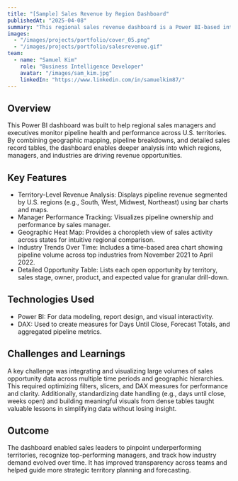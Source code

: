 ```yaml
---
title: "[Sample] Sales Revenue by Region Dashboard"
publishedAt: "2025-04-08"
summary: "This regional sales revenue dashboard is a Power BI-based interactive tool designed to provide insights into pipeline distribution, manager performance, and industry-level trends across U.S. territories."
images:
  - "/images/projects/portfolio/cover_05.png"
  - "/images/projects/portfolio/salesrevenue.gif"
team:
  - name: "Samuel Kim"
    role: "Business Intelligence Developer"
    avatar: "/images/sam_kim.jpg"
    linkedIn: "https://www.linkedin.com/in/samuelkim87/"
---
```


## Overview

This Power BI dashboard was built to help regional sales managers and executives monitor pipeline health and performance across U.S. territories. By combining geographic mapping, pipeline breakdowns, and detailed sales record tables, the dashboard enables deeper analysis into which regions, managers, and industries are driving revenue opportunities.

## Key Features

- Territory-Level Revenue Analysis: Displays pipeline revenue segmented by U.S. regions (e.g., South, West, Midwest, Northeast) using bar charts and maps.
- Manager Performance Tracking: Visualizes pipeline ownership and performance by sales manager.
- Geographic Heat Map: Provides a choropleth view of sales activity across states for intuitive regional comparison.
- Industry Trends Over Time: Includes a time-based area chart showing pipeline volume across top industries from November 2021 to April 2022.
- Detailed Opportunity Table: Lists each open opportunity by territory, sales stage, owner, product, and expected value for granular drill-down.

## Technologies Used

- Power BI: For data modeling, report design, and visual interactivity.
- DAX: Used to create measures for Days Until Close, Forecast Totals, and aggregated pipeline metrics.

## Challenges and Learnings

A key challenge was integrating and visualizing large volumes of sales opportunity data across multiple time periods and geographic hierarchies. This required optimizing filters, slicers, and DAX measures for performance and clarity.
Additionally, standardizing date handling (e.g., days until close, weeks open) and building meaningful visuals from dense tables taught valuable lessons in simplifying data without losing insight.

## Outcome

The dashboard enabled sales leaders to pinpoint underperforming territories, recognize top-performing managers, and track how industry demand evolved over time. It has improved transparency across teams and helped guide more strategic territory planning and forecasting.
